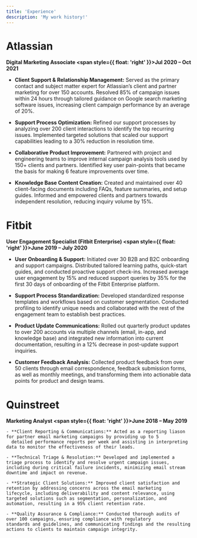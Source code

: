 ```yaml
---
title: 'Experience'
description: 'My work history!'
---
```


# Atlassian  <Icon icon="atlassian" size={17} iconType="light" color="#0052CC"/>

**Digital Marketing Associate <span style={{ float: 'right' }}>Jul 2020 – Oct 2021</span>**

  - **Client Support & Relationship Management:** Served as the primary contact and subject matter expert for Atlassian’s client and
  partner marketing for over 150 accounts. Resolved 85% of campaign issues within 24 hours through tailored guidance on Google
  search marketing software issues, increasing client campaign performance by an average of 20%.

  - **Support Process Optimization:** Refined our support processes by analyzing over 200 client interactions to identify the top
  recurring issues. Implemented targeted solutions that scaled our support capabilities leading to a 30% reduction in resolution time.

  - **Collaborative Product Improvement:** Partnered with project and engineering teams to improve internal campaign analysis tools used
  by 150+ clients and partners. Identified key user pain-points that became the basis for making 6 feature improvements over time.

  - **Knowledge Base Content Creation:** Created and maintained over 40 client-facing documents including FAQs, feature summaries,
  and setup guides. Informed and empowered clients and partners towards independent resolution, reducing inquiry volume by 15%. 

# Fitbit  <Icon icon="watch-fitness" size={22} iconType="solid" color="#4CC2C4"/>
**User Engagement Specialist (Fitbit Enterprise) <span style={{ float: 'right' }}>June 2019 – July 2020</span>**

  - **User Onboarding & Support:** Initiated over 30 B2B and B2C onboarding and support campaigns. Distributed tailored learning paths,
  quick-start guides, and conducted proactive support check-ins. Increased average user engagement by 15% and reduced support
  queries by 35% for the first 30 days of onboarding of the Fitbit Enterprise platform.

  - **Support Process Standardization:** Developed standardized response templates and workflows based on customer segmentation.
  Conducted profiling to identify unique needs and collaborated with the rest of the engagement team to establish best practices.

  - **Product Update Communications:** Rolled out quarterly product updates to over 200 accounts via multiple channels (email,
  in-app, and knowledge base) and integrated new information into current documentation, resulting in a 12% decrease in
  post-update support inquiries.

  - **Customer Feedback Analysis:** Collected product feedback from over 50 clients through email correspondence, feedback
  submission forms, as well as monthly meetings, and transforming them into actionable data points for product and design teams.



# Quinstreet  <Icon icon="q" size={23} color="#F74400"/> 
**Marketing Analyst <span style={{ float: 'right' }}>June 2018 – May 2019</span>**

    - **Client Reporting & Communications:** Acted as a reporting liason for partner email marketing campaigns by providing up to 5
      detailed performance reports per week and assisting in interpreting data to monitor the effectiveness of their leads.

    - **Technical Triage & Resolution:** Developed and implemented a triage process to identify and resolve urgent campaign issues,
    including during critical failure incidents, minimizing email stream downtime and impact on revenue.

    - **Strategic Client Solutions:** Improved client satisfaction and retention by addressing concerns across the email marketing
    lifecycle, including deliverability and content relevance, using targeted solutions such as segmentation, personalization, and
    automation, resulting in a 95% client retention rate.

    - **Quality Assurance & Compliance:** Conducted thorough audits of over 100 campaigns, ensuring compliance with regulatory
    standards and guidelines, and communicating findings and the resulting actions to clients to maintain campaign integrity.

